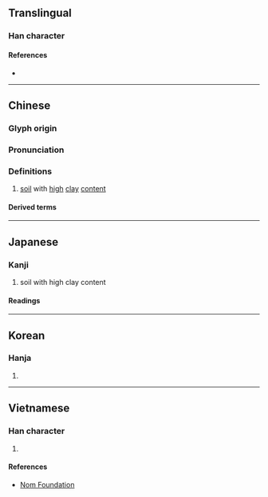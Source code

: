 {{character info}}
{{character info|0x2F853}}
==Translingual==

===Han character===
{{Han char|rn=32|rad=土|as=08|sn=11|four=44116|canj=GJBM|ids=⿰土直}}

====References====
* {{Han ref|kx=0231.050|dkj=05188|dj=0467.100|hdz=10450.030|uh=57F4|ud=22516|bh=D4B2|bd=54450}}

----

==Chinese==
{{zh-forms}}

===Glyph origin===
{{Han etym}}

===Pronunciation===
{{zh-pron
|m=zhí
|c=zik6
|mc=y
|oc=y
|cat=n
}}

===Definitions===
{{zh-hanzi}}

# [[soil]] with [[high]] [[clay]] [[content]]

====Derived terms====
{{zh-der|埴輪|冥行擿埴|壚埴|埴固|埏埴|擿埴索塗|斥埴}}

----

==Japanese==

===Kanji===
{{ja-kanji|grade=|rs=土08}}

# soil with high clay content

====Readings====
{{ja-readings
|on=しょく
|kun=はに-
}}

----

==Korean==

===Hanja===
{{ko-hanja|hangeul=[[식]],[[치]]||rv=sik, chi|mr=sik, ch'i}}

# {{rfdef|ko|sort=土08}}

----

==Vietnamese==

===Han character===
{{vi-hantu|thực|rs=土08}}

# {{rfdef|vi|sort=土08}}

====References====
* [http://nomfoundation.org/common/nom_details.php?codepoint=57f4 Nom Foundation]
